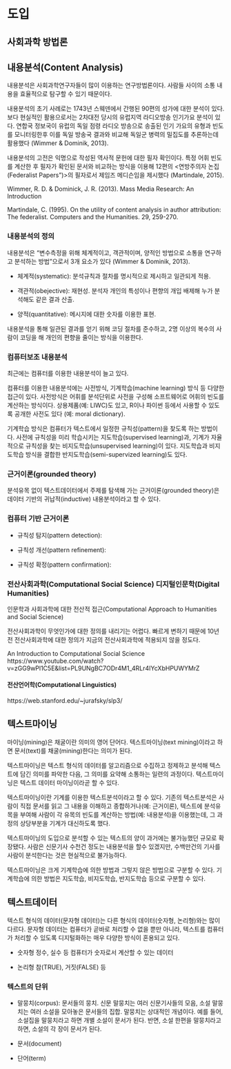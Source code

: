 # 도입 {#intro}


## 사회과학 방법론


## 내용분석(Content Analysis)

내용분석은 사회과학연구자들이 많이 이용하는 연구방법론이다. 사람들 사이의 소통 내용을 효율적으로 탐구할 수 있기 때문이다. 

내용분석의 초기 사례로는 1743년 스웨덴에서 간행된 90편의 성가에 대한 분석이 있다. 보다 현실적인 활용으로서는 2차대전 당시의 유럽지역 라디오방송 인기가요 분석이 있다. 연합국 정보국이 유럽의 독일 점령 라디오 방송으로 송출된 인기 가요의 유형과 빈도를 모니터링한후 이를 독일 방송국 결과와 비교해 독일군 병력의 밀집도를 추론하는데 활용했다 (Wimmer & Dominik, 2013). 

내용분석의 고전은 익명으로 작성된 역사적 문헌에 대한 필자 확인이다. 특정 어휘 빈도를 계산한 후 필자가 확인된 문서와 비교하는 방식을 이용해 12편의 <연방주의자 논집(Federalist Papers")>의 필자로서 제임즈 메디슨임을 제시했다 (Martindale, 2015).

Wimmer, R. D. & Dominick, J. R. (2013). Mass Media Research: An Introduction

Martindale, C. (1995). On the utility of content analysis in author attribution: The federalist. Computers and the Humanities. 29, 259-270.


### 내용분석의 정의

내용분석은 "변수측정을 위해 체계적이고, 객관적이며, 양적인 방법으로 소통을 연구하고 분석하는 방법"으로서 3개 요소가 있다 (Wimmer & Dominik, 2013). 

  - 체계적(systematic): 분석규칙과 절차를 명시적으로 제시하고 일관되게 적용. 
  
  - 객관적(obejective): 재현성. 분석자 개인의 특성이나 편향의 개입 배제해 누가 분석해도 같은 결과 산출.
  
  - 양적(quantitative): 메시지에 대한 숫자를 이용한 표현.

내용분석을 통해 일관된 결과를 얻기 위해 코딩 절차를 준수하고, 2명 이상의 복수의 사람이 코딩을 해 개인의 편향을 줄이는 방식을 이용한다. 


### 컴퓨터보조 내용분석

최근에는 컴퓨터를 이용한 내용분석이 늘고 있다. 

컴퓨터를 이용한 내용분석에는 사전방식, 기계학습(machine learning) 방식 등 다양한 접근이 있다. 사전방식은 어휘를 분석단위로 사전을 구성해 소프트웨어로 어휘의 빈도를 계산하는 방식이다. 상용제품(예: LIWC)도 있고, R이나 파이썬 등에서 사용할 수 있도록 공개한 사전도 있다 (예: moral dictionary).

기계학습 방식은 컴퓨터가 텍스트에서 일정한 규칙성(pattern)을 찾도록 하는 방법이다. 사전에 규칙성을 미리 학습시키는 지도학습(supervised learning)과, 기계가 자율적으로 규칙성을 찾는 비지도학습(unsupervised learning)이 있다. 지도학습과 비지도학습 방식을 결합한 반지도학습(semi-supervized learning)도 있다. 




### 근거이론(grounded theory)

분석유목 없이 텍스트데이터에서 주제를 탐색해 가는 근거이론(grounded theory)은 데이터 기반의 귀납적(inductive) 내용분석이라고 할 수 있다. 


### 컴퓨터 기반 근거이론

 - 규칙성 탐지(pattern detection): 
 
 - 규칙성 개선(pattern refinement):
 
 - 규칙성 확정(pattern confirmation):
 



### 전산사회과학(Computational Social Science) 디지털인문학(Digital Humanities)


인문학과 사회과학에 대한 전산적 접근(Computational Approach to Humanities and Social Science) 

전산사회과학이 무엇인가에 대한 정의를 내리기는 어렵다. 빠르게 변하기 때문에 10년전 전산사회과학에 대한 정의가 지금의 전산사회과학에 적용되지 않을 정도다.  

An Introduction to Computational Social Science
https://www.youtube.com/watch?v=zGG9wPl1C5E&list=PL9UNgBC7ODr4M1_4RLr4IYcXbHPUWYMrZ

#### 전산언어학(Computational Linguistics)


https://web.stanford.edu/~jurafsky/slp3/

## 텍스트마이닝

마이닝(mining)은 채굴이란 의미의 영어 단어다. 텍스트마이닝(text mining)이라고 하면 문서(text)를 채굴(mining)한다는 의미가 된다.  

텍스트마이닝은 텍스트 형식의 데이터를 알고리즘으로 수집하고 정제하고 분석해 텍스트에 담긴 의미를 파악한 다음, 그 의미를 요약해 소통하는 일련의 과정이다.  텍스트마이닝은 텍스트 데이터 마이닝이라곧 할 수 있다. 

텍스트마이닝이란 기계를 이용한 텍스트분석이라고 할 수 있다. 기존의   텍스트분석은 사람이 직접 문서를 읽고 그 내용을 이해하고 종합하거나(예: 근거이론), 텍스트에 분석유목을 부여해 사람이 각 유목의 빈도를 계산하는 방법(예: 내용분석)을 이용했는데, 그 과정의 상당부분을 기계가 대신하도록 했다. 

텍스트마이닝의 도입으로 분석할 수 있는 텍스트의 양이 과거에는 불가능했던 규모로 확장됐다. 사람은 신문기사 수천건 정도는 내용분석을 할수 있겠지만, 수백만건의 기사를 사람이 분석한다는 것은 현실적으로 불가능하다. 

텍스트마이닝은 크게 기계학습에 의한 방법과 그렇지 않은 방법으로 구분할 수 있다. 기계학습에 의한 방법은 지도학습, 비지도학습, 반지도학습 등으로 구분할 수 있다.  


## 텍스트데이터

텍스트 형식의 데이터(문자형 데이터)는 다른 형식의 데이터(숫자형, 논리형)와는 많이 다르다. 문자형 데이터는 컴퓨터가 곧바로 처리할 수 없을 뿐만 아니라, 텍스트를 컴퓨터가 처리할 수 있도록 디지털화하는 매우 다양한 방식이 혼용되고 있다. 

- 숫자형
정수, 실수 등 컴퓨터가 숫자로서 계산할 수 있는 데이터

- 논리형
참(TRUE), 거짓(FALSE) 등 



### 텍스트의 단위

- 말뭉치(corpus): 
문서들의 뭉치.  신문 말뭉치는 여러 신문기사들의 모음, 소설 말뭉치는 여러 소설을 모아놓은 문서들의 집합.  말뭉치는 상대적인 개념이다. 예를 들어, 소설집을 말뭉치라고 하면 개별 소설이 문서가 된다. 반면, 소설 한편을 말뭉치라고 하면, 소설의 각 장이 문서가 된다. 

- 문서(document)

- 단어(term)






